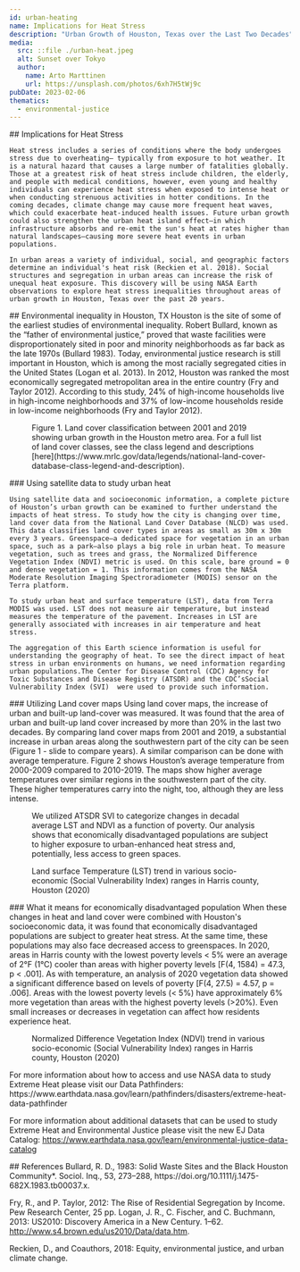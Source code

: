 ```yaml
---
id: urban-heating
name: Implications for Heat Stress
description: "Urban Growth of Houston, Texas over the Last Two Decades"
media:
  src: ::file ./urban-heat.jpeg
  alt: Sunset over Tokyo
  author:
    name: Arto Marttinen
    url: https://unsplash.com/photos/6xh7H5tWj9c
pubDate: 2023-02-06
thematics:
  - environmental-justice
---
```


<Block>
  <Prose>
    ## Implications for Heat Stress

    Heat stress includes a series of conditions where the body undergoes stress due to overheating– typically from exposure to hot weather. It is a natural hazard that causes a large number of fatalities globally. Those at a greatest risk of heat stress include children, the elderly, and people with medical conditions, however, even young and healthy individuals can experience heat stress when exposed to intense heat or when conducting strenuous activities in hotter conditions. In the coming decades, climate change may cause more frequent heat waves, which could exacerbate heat-induced health issues. Future urban growth could also strengthen the urban heat island effect–in which infrastructure absorbs and re-emit the sun's heat at rates higher than natural landscapes–causing more severe heat events in urban populations.
    
    In urban areas a variety of individual, social, and geographic factors determine an individual's heat risk (Reckien et al. 2018). Social structures and segregation in urban areas can increase the risk of unequal heat exposure. This discovery will be using NASA Earth observations to explore heat stress inequalities throughout areas of urban growth in Houston, Texas over the past 20 years.
  </Prose>
</Block>

<Block>
<Prose>
  ## Environmental inequality in Houston, TX
  Houston is the site of some of the earliest studies of environmental inequality. Robert Bullard, known as the “father of environmental justice,” proved that waste facilities were disproportionately sited in poor and minority neighborhoods as far back as the late 1970s (Bullard 1983). Today, environmental justice  research is still important in Houston, which is among the most racially segregated cities in the United States (Logan et al. 2013). In 2012, Houston was ranked the most economically segregated metropolitan area in the entire country (Fry and Taylor 2012). According to this study, 24% of high-income households live in high-income neighborhoods and 37% of low-income households reside in low-income neighborhoods (Fry and Taylor 2012).
</Prose>
</Block>


<Block type="full">
  <Figure>
    <Map
      datasetId='urban-heating'
      layerId='houston-landcover'
      dateTime='2001-01-01'
      compareDateTime='2019-01-01'
    />
    <Caption>
      Figure 1. Land cover classification between 2001 and 2019 showing urban growth in the Houston metro area. For a full list of land cover classes, see the class legend and descriptions [here](https://www.mrlc.gov/data/legends/national-land-cover-database-class-legend-and-description).
    </Caption>
  </Figure>
  <Prose>
    ### Using satellite data to study urban heat

    Using satellite data and socioeconomic information, a complete picture of Houston’s urban growth can be examined to further understand the impacts of heat stress. To study how the city is changing over time, land cover data from the National Land Cover Database (NLCD) was used. This data classifies land cover types in areas as small as 30m x 30m every 3 years. Greenspace–a dedicated space for vegetation in an urban space, such as a park–also plays a big role in urban heat. To measure vegetation, such as trees and grass, the Normalized Difference Vegetation Index (NDVI) metric is used. On this scale, bare ground = 0 and dense vegetation = 1. This information comes from the NASA Moderate Resolution Imaging Spectroradiometer (MODIS) sensor on the Terra platform.
    
    To study urban heat and surface temperature (LST), data from Terra MODIS was used. LST does not measure air temperature, but instead measures the temperature of the pavement. Increases in LST are generally associated with increases in air temperature and heat stress.

    The aggregation of this Earth science information is useful for understanding the geography of heat. To see the direct impact of heat stress in urban environments on humans, we need information regarding urban populations.The Center for Disease Control (CDC) Agency for Toxic Substances and Disease Registry (ATSDR) and the CDC’sSocial Vulnerability Index (SVI)  were used to provide such information.

  </Prose>
</Block>


<Block>
  <Prose>
    ### Utilizing Land cover maps
    Using land cover maps, the increase of urban and built-up land-cover was measured. It was found that the area of urban and built-up land cover increased by more than 20% in the last two decades. By comparing land cover maps from 2001 and 2019, a substantial increase in urban areas along the southwestern part of the city can be seen (Figure 1 - slide to compare years).  A similar comparison can be done with average temperature. Figure 2 shows Houston’s average temperature from 2000-2009 compared to 2010-2019. The maps show higher average temperatures over similar regions in the southwestern part of the city. These higher temperatures carry into the night, too, although they are less intense.
  </Prose>
</Block>

<Block>
    <Figure>
    <Map
      datasetId='urban-heating'
      layerId='houston-lst-day'
      dateTime='2000-01-01'
      compareDateTime='2010-01-01'
      compareLabel='2010/2019'
    />
  </Figure>
</Block>

<Block>
    <Figure>
    <Map
      datasetId='urban-heating'
      layerId='houston-ndvi'
      dateTime='2000-01-01'
      compareDateTime='2010-01-01'
      compareLabel='2010/2019'
    />
    <Caption>
      We utilized ATSDR SVI to categorize changes in decadal average LST and NDVI as a function of poverty. Our analysis shows that economically disadvantaged populations are subject to higher exposure to urban-enhanced heat stress and, potentially, less access to green spaces.
    </Caption>
  </Figure>
</Block>

<Block>
  <Figure>
    <Chart
      dataPath={new URL('./harris-lst-svi-2020.csv', import.meta.url).href}
      dateFormat="%Y-%m-%d"
      idKey='SVI %'
      xKey='Date'
      yKey='LST'
      yAxisLabel='Kelvin'
    />
    <Caption>
        Land surface Temperature (LST) trend in various socio-economic (Social Vulnerability Index) ranges in Harris county, Houston (2020)
    </Caption>
  </Figure>
  <Prose>
    ### What it means for economically disadvantaged population
    When these changes in heat and land cover were combined with Houston's socioeconomic data, it was found that economically disadvantaged populations are subject to greater heat stress. At the same time, these populations may also face decreased access to greenspaces. In 2020, areas in Harris county with the lowest poverty levels < 5% were an average of  2°F (1°C) cooler than areas with higher poverty levels [F(4, 1584) = 47.3, p < .001].
  </Prose>
</Block>

<Block>
  <Prose>
    As with temperature, an analysis of 2020 vegetation data showed a significant difference based on levels of poverty [F(4, 27.5) = 4.57, p = .006]. Areas with the lowest poverty levels (< 5%) have approximately 6% more vegetation than areas with the highest poverty levels (>20%). Even small increases or decreases in vegetation can affect how residents experience heat.
  </Prose>
  <Figure>
    <Chart
      dataPath={new URL('./harris-ndvi-svi-2020.csv', import.meta.url).href}
      dateFormat="%Y-%m-%d"
      idKey='SVI %'
      xKey='Date'
      yKey='NDVI'
    />
    <Caption>
        Normalized Difference Vegetation Index (NDVI) trend in various socio-economic (Social Vulnerability Index) ranges in Harris county, Houston (2020)
    </Caption>
  </Figure>
</Block>

<Block> 
  <Prose>
  For more information about how to access and use NASA data to study Extreme Heat please visit our Data Pathfinders: https://www.earthdata.nasa.gov/learn/pathfinders/disasters/extreme-heat-data-pathfinder 

  For more information about additional datasets that can be used to study Extreme Heat and Environmental Justice please visit the new EJ Data Catalog: https://www.earthdata.nasa.gov/learn/environmental-justice-data-catalog 
  </Prose>
</Block>

<Block>
  <Prose>
  ## References
  Bullard, R. D., 1983: Solid Waste Sites and the Black Houston Community*. Sociol. Inq., 53, 273–288, https://doi.org/10.1111/j.1475-682X.1983.tb00037.x.

  Fry, R., and P. Taylor, 2012: The Rise of Residential Segregation by Income. Pew Research Center, 25 pp.
  Logan, J. R., C. Fischer, and C. Buchmann, 2013: US2010: Discovery America in a New Century. 1–62. http://www.s4.brown.edu/us2010/Data/data.htm.

  Reckien, D., and Coauthors, 2018: Equity, environmental justice, and urban climate change.

</Prose>
</Block>


